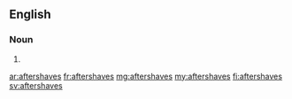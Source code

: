 ==English==

===Noun===
{{head|en|noun plural form}}

# {{plural of|aftershave|lang=en}}

[[ar:aftershaves]]
[[fr:aftershaves]]
[[mg:aftershaves]]
[[my:aftershaves]]
[[fi:aftershaves]]
[[sv:aftershaves]]